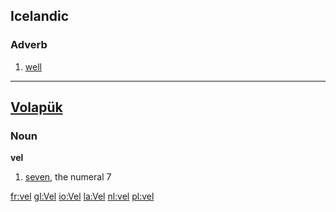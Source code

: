 == Icelandic ==

=== Adverb ===

# [[well]]

----

== [[Volapük]] ==

=== Noun ===

'''vel'''

# [[seven]], the numeral 7
[[fr:vel]]
[[gl:Vel]]
[[io:Vel]]
[[la:Vel]]
[[nl:vel]]
[[pl:vel]]